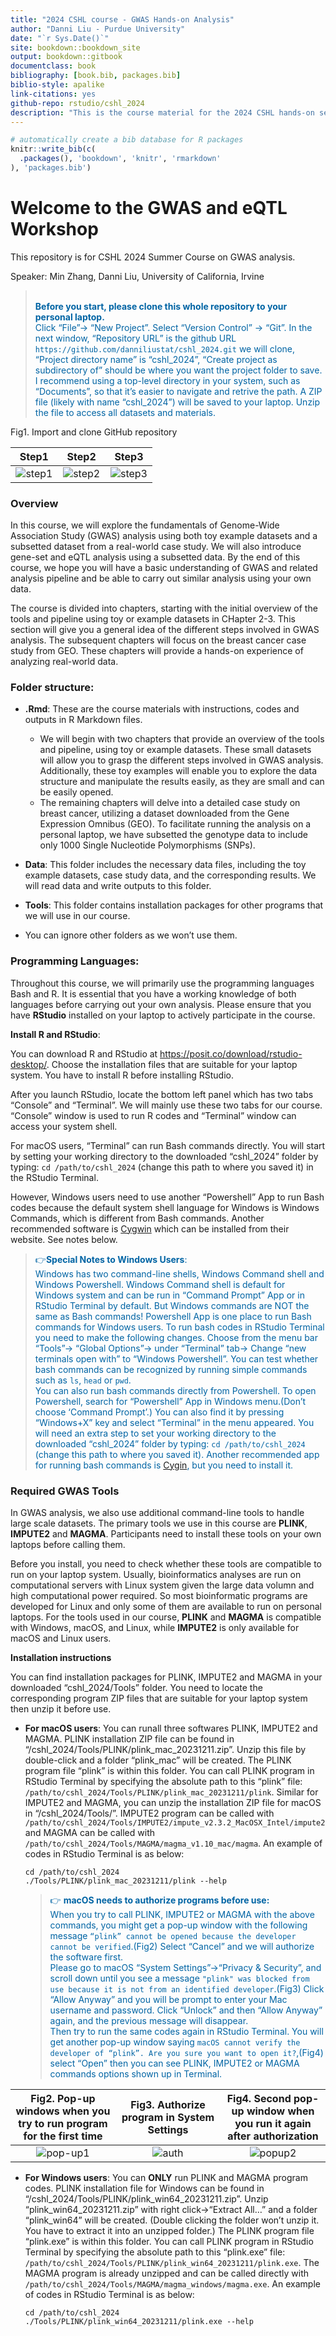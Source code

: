 ```yaml
--- 
title: "2024 CSHL course - GWAS Hands-on Analysis"
author: "Danni Liu - Purdue University"
date: "`r Sys.Date()`"
site: bookdown::bookdown_site
output: bookdown::gitbook
documentclass: book
bibliography: [book.bib, packages.bib]
biblio-style: apalike
link-citations: yes
github-repo: rstudio/cshl_2024
description: "This is the course material for the 2024 CSHL hands-on session in GWAS."
---
```



```r
# automatically create a bib database for R packages
knitr::write_bib(c(
  .packages(), 'bookdown', 'knitr', 'rmarkdown'
), 'packages.bib')
```

# Welcome to the GWAS and eQTL Workshop

This repository is for CSHL 2024 Summer Course on GWAS analysis.

Speaker: Min Zhang, Danni Liu, University of California, Irvine

> <span style="color: #0064a4;">  
**Before you start, please clone this whole repository to your personal laptop.** \
Click "File"-> "New Project". Select "Version Control" -> "Git". In the next window, "Repository URL" is the github URL `https://github.com/danniliustat/cshl_2024.git` we will clone, "Project directory name" is "cshl_2024", "Create project as subdirectory of" should be where you want the project folder to save. I recommend using a top-level directory in your system, such as "Documents", so that it's easier to navigate and retrive the path. A ZIP file (likely with name "cshl_2024") will be saved to your laptop. Unzip the file to access all datasets and materials.
</span>

Fig1. Import and clone GitHub repository

Step1 | Step2 | Step3
:-------------------------:|:-------------------------:|:-------------------------:
![step1](./image/clone1.png)  |![step2](./image/clone2.png)|  ![step3](./image/clone3.png)

### Overview
In this course, we will explore the fundamentals of Genome-Wide Association Study (GWAS) analysis using both toy example datasets and a subsetted dataset from a real-world case study. We will also introduce gene-set and eQTL analysis using a subsetted data. By the end of this course, we hope you will have a basic understanding of GWAS and related analysis pipeline and be able to carry out similar analysis using your own data. 

The course is divided into chapters, starting with the initial overview of the tools and pipeline using toy or example datasets in CHapter 2-3. This section will give you a general idea of the different steps involved in GWAS analysis. The subsequent chapters will focus on the breast cancer case study from GEO. These chapters will provide a hands-on experience of analyzing real-world data.

### Folder structure:
- **.Rmd**: These are the course materials with instructions, codes and outputs in R Markdown files. 
  - We will begin with two chapters that provide an overview of the tools and pipeline, using toy or example datasets. These small datasets will allow you to grasp the different steps involved in GWAS analysis. Additionally, these toy examples will enable you to explore the data structure and manipulate the results easily, as they are small and can be easily opened.
  - The remaining chapters will delve into a detailed case study on breast cancer, utilizing a dataset downloaded from the Gene Expression Omnibus (GEO). To facilitate running the analysis on a personal laptop, we have subsetted the genotype data to include only 1000 Single Nucleotide Polymorphisms (SNPs).

- **Data**: This folder includes the necessary data files, including the toy example datasets, case study data, and the corresponding results. We will read data and write outputs to this folder.

- **Tools**: This folder contains installation packages for other programs that we will use in our course.
- You can ignore other folders as we won't use them.

### Programming Languages: 
Throughout this course, we will primarily use the programming languages Bash and R. It is essential that you have a working knowledge of both languages before carrying out your own analysis. Please ensure that you have **RStudio** installed on your laptop to actively participate in the course. 

**Install R and RStudio**: 

You can download R and RStudio at [https://posit.co/download/rstudio-desktop/](https://posit.co/download/rstudio-desktop/). Choose the installation files that are suitable for your laptop system. You have to install R before installing RStudio. 

After you launch RStudio, locate the bottom left panel which has two tabs "Console" and "Terminal". We will mainly use these two tabs for our course. "Console" window is used to run R codes and "Terminal" window can access your system shell. 

For macOS users, "Terminal" can run Bash commands directly. You will start by setting your working directory to the downloaded "cshl_2024" folder by typing: `cd /path/to/cshl_2024` (change this path to where you saved it) in the RStudio Terminal.
  
However, Windows users need to use another "Powershell" App to run Bash codes because the default system shell language for Windows is Windows Commands, which is different from Bash commands. Another recommended software is [Cygwin](https://www.cygwin.com/) which can be installed from their website. See notes below.
  
> <span style="color: #0064a4;">
👉**Special Notes to Windows Users**: \
Windows has two command-line shells, Windows Command shell and Windows Powershell. Windows Command shell is default for Windows system and can be run in "Command Prompt" App or in RStudio Terminal by default. But Windows commands are NOT the same as Bash commands! Powershell App is one place to run Bash commands for Windows users. To run bash codes in RStudio Terminal you need to make the following changes. Choose from the menu bar "Tools"-> "Global Options"-> under "Terminal" tab-> Change "new terminals open with" to "Windows Powershell". You can test whether bash commands can be recognized by running simple commands such as `ls`, `head` or `pwd`. \
You can also run bash commands directly from Powershell. To open Powershell, search for "Powershell" App in Windows menu.(Don't choose 'Command Prompt'.) You can also find it by pressing "Windows+X" key and select "Terminal" in the menu appeared. You will need an extra step to set your working directory to the downloaded "cshl_2024" folder by typing: `cd /path/to/cshl_2024` (change this path to where you saved it). Another recommended app for running bash commands is [Cygin](https://www.cygwin.com/), but you need to install it.</span>

### Required GWAS Tools
In GWAS analysis, we also use additional command-line tools to handle large scale datasets. The primary tools we use in this course are **PLINK**, **IMPUTE2** and **MAGMA**. Participants need to install these tools on your own laptops before calling them. 

Before you install, you need to check whether these tools are compatible to run on your laptop system. Usually, bioinformatics analyses are run on computational servers with Linux system given the large data volumn and high computational power required. So most bioinformatic programs are developed for Linux and only some of them are available to run on personal laptops. For the tools used in our course, **PLINK** and **MAGMA** is compatible with Windows, macOS, and Linux, while **IMPUTE2** is only available for macOS and Linux users.

**Installation instructions**

You can find installation packages for PLINK, IMPUTE2 and MAGMA in your downloaded "cshl_2024/Tools" folder. You need to locate the corresponding program ZIP files that are suitable for your laptop system then unzip it before use. 

- **For macOS users**: You can runall three softwares PLINK, IMPUTE2 and MAGMA.
  PLINK installation ZIP file can be found in "/cshl_2024/Tools/PLINK/plink_mac_20231211.zip". Unzip this file by double-click and a folder "plink_mac" will be created. The PLINK program file "plink" is within this folder. You can call PLINK program in RStudio Terminal by specifying the absolute path to this "plink" file: `/path/to/cshl_2024/Tools/PLINK/plink_mac_20231211/plink`. Similar for IMPUTE2 and MAGMA, you can unzip the installation ZIP file for macOS in "/cshl_2024/Tools/". IMPUTE2 program can be called with `/path/to/cshl_2024/Tools/IMPUTE2/impute_v2.3.2_MacOSX_Intel/impute2` and MAGMA can be called with `/path/to/cshl_2024/Tools/MAGMA/magma_v1.10_mac/magma`. An example of codes in RStudio Terminal is as below:
  ```
  cd /path/to/cshl_2024
  ./Tools/PLINK/plink_mac_20231211/plink --help
  ```
  > <span style="color: #0064a4;">
  👉 **macOS needs to authorize programs before use:** \
  When you try to call PLINK, IMPUTE2 or MAGMA with the above commands, you might get a pop-up window with the following message `“plink” cannot be opened because the developer cannot be verified`.(Fig2) Select "Cancel" and we will authorize the software first.\
  Please go to macOS "System Settings"->"Privacy & Security", and scroll down until you see a message `"plink" was blocked from use because it is not from an identified developer`.(Fig3) Click "Allow Anyway" and you will be prompt to enter your Mac username and password. Click "Unlock" and then "Allow Anyway" again, and the previous message will disappear. \
  Then try to run the same codes again in RStudio Terminal. You will get another pop-up window saying `macOS cannot verify the developer of “plink”. Are you sure you want to open it?`,(Fig4) select "Open" then you can see PLINK, IMPUTE2 or MAGMA commands options shown up in Terminal.</span>

Fig2. Pop-up windows when you try to run program for the first time|  Fig3. Authorize program in System Settings| Fig4. Second pop-up window when you run it again after authorization
:-------------------------:|:-------------------------:|:-------------------------:
![pop-up1](./image/popup1.png)  |![auth](./image/auth.png)|  ![popup2](./image/popup2.png)


- **For Windows users**: You can **ONLY** run PLINK and MAGMA program codes. 
  PLINK installation file for Windows can be found in "/cshl_2024/Tools/PLINK/plink_win64_20231211.zip". Unzip "plink_win64_20231211.zip" with right click->"Extract All..." and a folder "plink_win64" will be created. (Double clicking the folder won't unzip it. You have to extract it into an unzipped folder.) The PLINK program file "plink.exe" is within this folder. You can call PLINK program in RStudio Terminal by specifying the absolute path to this "plink.exe" file: `/path/to/cshl_2024/Tools/PLINK/plink_win64_20231211/plink.exe`. The MAGMA program is already unzipped and can be called directly with `/path/to/cshl_2024/Tools/MAGMA/magma_windows/magma.exe`. An example of codes in RStudio Terminal is as below:
  ```
  cd /path/to/cshl_2024
  ./Tools/PLINK/plink_win64_20231211/plink.exe --help
  ```


